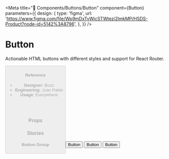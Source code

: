 
<Meta
  title="🧬 Components/Buttons/Button"
  component={Button}
  parameters={{
    design: {
      type: 'figma',
      url:
        'https://www.figma.com/file/Wp9mDxTvWicSTWtezj2ImkMP/HSDS-Product?node-id=5142%3A8796',
    },
  }}
/>

# Button

Actionable HTML buttons with different styles and support for React Router.

<Canvas>
  <Story name="default">
    <Button
      children={text('children', 'Button')}
      disabled={boolean('disabled', false)}
      disableOnLoading={boolean('disableOnLoading', true)}
      isActive={boolean('isActive', false)}
      isHovered={boolean('isHovered', false)}
      isBlock={boolean('isBlock', false)}
      isLoading={boolean('isLoading', false)}
      kind={select(
        'kind',
        {
          primary: 'primary',
          secondary: 'secondary',
          tertiary: 'tertiary',
          default: 'default',
          link: 'link',
        },
        'secondary'
      )}
      size={select(
        'size',
        {
          xl: 'xl',
          lgxl: 'lgxl',
          lg: 'lg',
          md: 'md',
          sm: 'sm',
          xs: 'xs',
        },
        'lg'
      )}
      state={select(
        'state',
        {
          default: null,
          danger: 'danger',
          success: 'success',
          warning: 'warning',
        },
        ''
      )}
      shape={select(
        'shape',
        {
          default: 'default',
          circle: 'circle',
          rounded: 'rounded',
        },
        'default'
      )}
      spinButtonOnLoading={boolean('spinButtonOnLoading', false)}
    />
  </Story>
</Canvas>

#### Reference

- **Designer**: Buzz
- **Engineering**: Juan Pablo
- **Usage**: Everywhere

<br />
<br />

### Props

<ArgsTable of={Button} />

### Stories

#### Button Group

<Canvas>
  <Story name="Button Group">
    <ControlGroup>
      <ControlGroup.Item>
        <Button kind="secondary">Button</Button>
      </ControlGroup.Item>
      <ControlGroup.Item>
        <Button kind="secondary">Button</Button>
      </ControlGroup.Item>
      <ControlGroup.Item>
        <Button kind="secondary">Button</Button>
      </ControlGroup.Item>
    </ControlGroup>
  </Story>
</Canvas>
